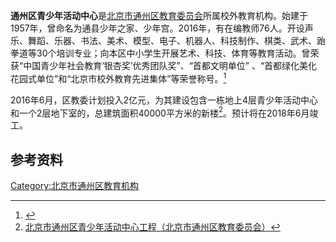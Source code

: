 {{Coord|39.8921142|116.6661969|type:landmark_region:CN-11_source:GoogleMaps|display=title}}
{{Infobox School
| name           = 通州区青少年活动中心
| other_name     = 
| logo           = 
| image          =
| caption        =
| motto          = 
| established    = 1957年
| closed         = 
| type           = 
| language       = 
| religion       =
| affiliation    = 
| IMC            =
| legal_person   =
| district       = 
| grades         = 
| founder        = 
| president      = 
| first_principal =
| principal      = 
| vice_principal = 
| assistant_principal =
| secretary      = 
| faculty        = 
| staff          = 
| students       = 
| area           = 16700平方米
| athletics      = 
| conference     = 
| tree           = 
| colors         = 
| mascot         = 
| magazine       = 
| telephone      = 81528815/81528107
| fax            = 
| address        = {{PRC}}[[北京市|北京市]][[通州区_(北京市)|通州区]]运河西大街109号
| location       =
| website        = http://www.tqs.com.cn
}}

'''通州区青少年活动中心'''是[[北京市通州区教育委员会|北京市通州区教育委员会]]所属校外教育机构。始建于1957年，曾命名为通县少年之家、少年宫。2016年，有在编教师76人。开设声乐、舞蹈、乐器、书法、美术、模型、电子、机器人、科技制作、棋类、武术、跆拳道等30个培训专业；向本区中小学生开展艺术、科技、体育等教育活动。曾荣获“中国青少年社会教育‘银杏奖’优秀团队奖”、“首都文明单位” 、“首都绿化美化花园式单位”和“北京市校外教育先进集体”等荣誉称号。<ref>{{Cite web |url=http://www.tzedu.gov.cn/n12561883/n12562149/n13072244/c13073250/content.html |title=通州区青少年活动中心 |access-date=2017-02-23 |archive-url=https://web.archive.org/web/20170501161106/http://www.tzedu.gov.cn/n12561883/n12562149/n13072244/c13073250/content.html |archive-date=2017-05-01 |dead-url=yes }}</ref>

2016年6月，区教委计划投入2亿元，为其建设包含一栋地上4层青少年活动中心和一个2层地下室的，总建筑面积40000平方米的新楼<ref>[http://p.tgnet.com/BJTZQQ1/ 北京市通州区青少年活动中心工程（北京市通州区教育委员会）]</ref>。预计将在2018年6月竣工。
==参考资料==
<references />

[[Category:北京市通州区教育机构|Category:北京市通州区教育机构]]